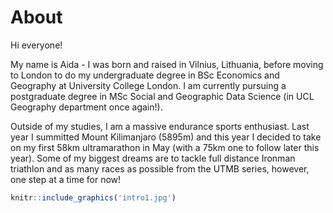 # About {.unnumbered}

Hi everyone!

My name is Aida - I was born and raised in Vilnius, Lithuania, before moving to London to do my undergraduate degree in BSc Economics and Geography at University College London. I am currently pursuing a postgraduate degree in MSc Social and Geographic Data Science (in UCL Geography department once again!).

Outside of my studies, I am a massive endurance sports enthusiast. Last year I summitted Mount Kilimanjaro (5895m) and this year I decided to take on my first 58km ultramarathon in May (with a 75km one to follow later this year). Some of my biggest dreams are to tackle full distance Ironman triathlon and as many races as possible from the UTMB series, however, one step at a time for now!

```r
knitr::include_graphics('intro1.jpg')
```
